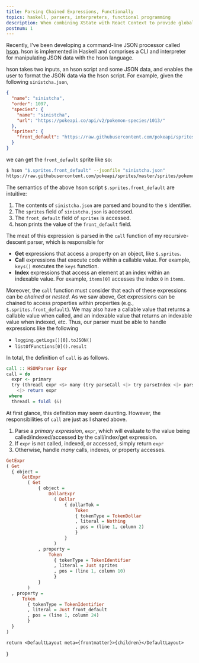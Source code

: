```yaml
---
title: Parsing Chained Expressions, Functionally
topics: haskell, parsers, interpreters, functional programming
description: When combining XState with React Context to provide global state to your application, you may find it tricky to implement the typing that you want.
postnum: 1
---
```


Recently, I've been developing a command-line JSON processor called [hson](https://github.com/ParkerGits/hson). hson is implemented in Haskell and comprises a CLI and interpreter for manipulating JSON data with the hson language.

hson takes two inputs, an hson script and some JSON data, and enables the user to format the JSON data via the hson script. For example, given the following `sinistcha.json`,

```json
{
  "name": "sinistcha",
  "order": 1097,
  "species": {
    "name": "sinistcha",
    "url": "https://pokeapi.co/api/v2/pokemon-species/1013/"
  },
  "sprites": {
    "front_default": "https://raw.githubusercontent.com/pokeapi/sprites/master/sprites/pokemon/1013.png"
  }
}
```

we can get the `front_default` sprite like so:

```bash
$ hson "$.sprites.front_default" --jsonfile "sinistcha.json"
https://raw.githubusercontent.com/pokeapi/sprites/master/sprites/pokemon/1013.png
```

The semantics of the above hson script `$.sprites.front_default` are intuitive:

1. The contents of `sinistcha.json` are parsed and bound to the `$` identifier.
2. The `sprites` field of `sinistcha.json` is accessed.
3. The `front_default` field of `sprites` is accessed.
4. hson prints the value of the `front_default` field.

The meat of this expression is parsed in the `call` function of my recursive-descent parser, which is responsible for

- **Get** expressions that access a property on an object, like `$.sprites`.
- **Call** expressions that execute code within a callable value. For example, `keys()` executes the `keys` function.
- **Index** expressions that access an element at an index within an indexable value. For example, `items[0]` accesses the index `0` in `items`.

Moreover, the `call` function must consider that each of these expressions can be _chained_ or _nested_. As we saw above, Get expressions can be chained to access properties within properties (e.g., `$.sprites.front_default`). We may also have a callable value that returns a callable value when called, and an indexable value that returns an indexable value when indexed, etc. Thus, our parser must be able to handle expressions like the following

- `logging.getLogs()[0].toJSON()`
- `listOfFunctions[0]().result`

In total, the definition of `call` is as follows.

```hs
call :: HSONParser Expr
call = do
  expr <- primary
  try (threadl expr <$> many (try parseCall <|> try parseIndex <|> parseGet))
    <|> return expr
 where
  threadl = foldl (&)
```

At first glance, this definition may seem daunting. However, the responsibilities of `call` are just as I shared above.

1. Parse a _primary expression_, `expr`, which will evaluate to the value being called/indexed/accessed by the call/index/get expression.
2. If `expr` is not called, indexed, or accessed, simply return `expr`
3. Otherwise, handle _many_ calls, indexes, or property accesses.

```hs
GetExpr
( Get
  { object =
      GetExpr
        ( Get
            { object =
                DollarExpr
                  ( Dollar
                      { dollarTok =
                          Token
                          { tokenType = TokenDollar
                          , literal = Nothing
                          , pos = (line 1, column 2)
                          }
                      }
                  )
            , property =
                Token
                  { tokenType = TokenIdentifier
                  , literal = Just sprites
                  , pos = (line 1, column 10)
                  }
            }
        )
  , property =
      Token
        { tokenType = TokenIdentifier
        , literal = Just front_default
        , pos = (line 1, column 24)
        }
  }
)
```


	return <DefaultLayout meta={frontmatter}>{children}</DefaultLayout>
}
